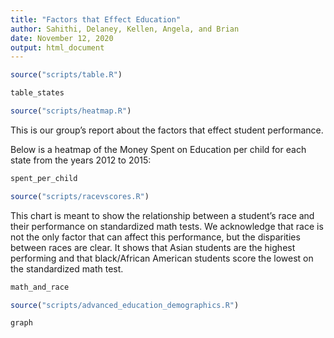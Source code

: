 ```yaml
---
title: "Factors that Effect Education"
author: Sahithi, Delaney, Kellen, Angela, and Brian
date: November 12, 2020
output: html_document
---
```

```r
source("scripts/table.R")
```
```r
table_states
```

```r
source("scripts/heatmap.R")
```
This is our group's report about the factors that effect student performance.

Below is a heatmap of the Money Spent on Education per child for each state from the years 2012 to 2015:

```r
spent_per_child
```

```r
source("scripts/racevscores.R")
```
This chart is meant to show the relationship between a student's race and their performance on standardized math tests. We acknowledge that race is not the only factor that can affect this performance, but the disparities between races are clear. It shows that Asian students are the highest performing and that black/African American students score the lowest on the standardized math test. 

```r
math_and_race
```

```r
source("scripts/advanced_education_demographics.R")
```
```r
graph
```
